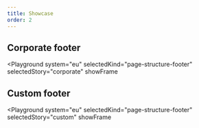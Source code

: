 ```yaml
---
title: Showcase
order: 2
---
```




## Corporate footer

<Playground
  system="eu"
  selectedKind="page-structure-footer"
  selectedStory="corporate"
  showFrame
>
  <Footer {...demoContentCorporate} />
</Playground>

## Custom footer

<Playground
  system="eu"
  selectedKind="page-structure-footer"
  selectedStory="custom"
  showFrame
>
  <Footer {...demoContentCustom} />
</Playground>
